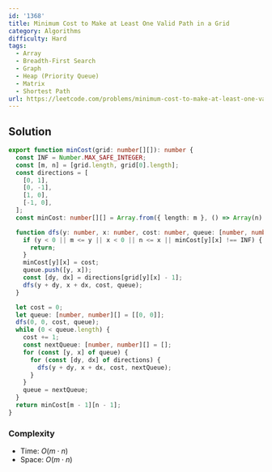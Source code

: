 ```yaml
---
id: '1368'
title: Minimum Cost to Make at Least One Valid Path in a Grid
category: Algorithms
difficulty: Hard
tags:
  - Array
  - Breadth-First Search
  - Graph
  - Heap (Priority Queue)
  - Matrix
  - Shortest Path
url: https://leetcode.com/problems/minimum-cost-to-make-at-least-one-valid-path-in-a-grid
---
```


## Solution

```typescript showLineNumbers
export function minCost(grid: number[][]): number {
  const INF = Number.MAX_SAFE_INTEGER;
  const [m, n] = [grid.length, grid[0].length];
  const directions = [
    [0, 1],
    [0, -1],
    [1, 0],
    [-1, 0],
  ];
  const minCost: number[][] = Array.from({ length: m }, () => Array(n).fill(INF));

  function dfs(y: number, x: number, cost: number, queue: [number, number][]) {
    if (y < 0 || m <= y || x < 0 || n <= x || minCost[y][x] !== INF) {
      return;
    }
    minCost[y][x] = cost;
    queue.push([y, x]);
    const [dy, dx] = directions[grid[y][x] - 1];
    dfs(y + dy, x + dx, cost, queue);
  }

  let cost = 0;
  let queue: [number, number][] = [[0, 0]];
  dfs(0, 0, cost, queue);
  while (0 < queue.length) {
    cost += 1;
    const nextQueue: [number, number][] = [];
    for (const [y, x] of queue) {
      for (const [dy, dx] of directions) {
        dfs(y + dy, x + dx, cost, nextQueue);
      }
    }
    queue = nextQueue;
  }
  return minCost[m - 1][n - 1];
}
```

### Complexity

- Time: $O(m \cdot n)$
- Space: $O(m \cdot n)$
